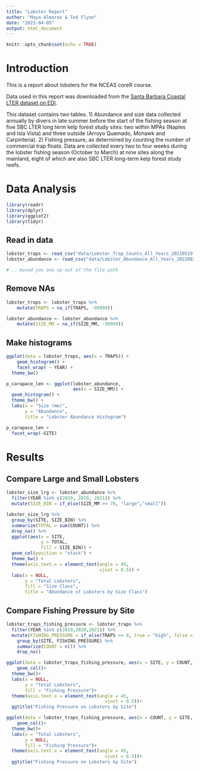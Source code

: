 ```yaml
---
title: "Lobster Report"
author: "Maya Almaraz & Ted Flynn"
date: "2023-04-05"
output: html_document
---
```


```r
knitr::opts_chunk$set(echo = TRUE)
```

# Introduction
This is a report about lobsters for the NCEAS coreR course.

Data used in this report was downloaded from the [Santa Barbara Coastal LTER dataset on EDI](https://portal.edirepository.org/nis/mapbrowse?packageid=knb-lter-sbc.77.8).

This dataset contains two tables. 1) Abundance and size data collected annually by divers in late summer before the start of the fishing season at five SBC LTER long term kelp forest study sites: two within MPAs (Naples and Isla Vista) and three outside (Arroyo Quemado, Mohawk and Carpinteria). 2) Fishing pressure, as determined by counting the number of commercial trap floats. Data are collected every two to four weeks during the lobster fishing season (October to March) at nine sites along the mainland, eight of which are also SBC LTER long-term kelp forest study reefs.

# Data Analysis
```r
library(readr)
library(dplyr)
library(ggplot2)
library(tidyr)
```

## Read in data

```r

lobster_traps <- read_csv("data/Lobster_Trap_Counts_All_Years_20210519.csv")
lobster_abundance <- read_csv("data/Lobster_Abundance_All_Years_20220829.csv")

# .. moved you one up out of the file path

```

## Remove NAs

```r

lobster_traps <- lobster_traps %>% 
    mutate(TRAPS = na_if(TRAPS, -99999))

lobster_abundance <- lobster_abundance %>% 
    mutate(SIZE_MM = na_if(SIZE_MM, -99999))

```

## Make histograms
```r

ggplot(data = lobster_traps, aes(x = TRAPS)) +
    geom_histogram() +
    facet_wrap( ~ YEAR) +
  theme_bw()

p_carapace_len <- ggplot(lobster_abundance,
                         aes(x = SIZE_MM)) +
  geom_histogram() +
  theme_bw() +
  labs(x = "Size (mm)",
       y = "Abundance",
       title = "Lobster Abundance Histogram")

p_carapace_len +
  facet_wrap(~SITE)

```

# Results

## Compare Large and Small Lobsters
```r
lobster_size_lrg <- lobster_abundance %>% 
  filter(YEAR %in% c(2019, 2020, 2021)) %>% 
  mutate(SIZE_BIN = if_else(SIZE_MM >= 70, "large","small"))

lobster_size_lrg %>% 
  group_by(SITE, SIZE_BIN) %>% 
  summarize(TOTAL = sum(COUNT)) %>% 
  drop_na() %>% 
  ggplot(aes(x = SITE,
             y = TOTAL,
             fill = SIZE_BIN)) +
  geom_col(position = "stack") +
  theme_bw() +
  theme(axis.text.x = element_text(angle = 45,
                                   vjust = 0.5)) +
  labs(x = NULL,
       y = "Total Lobsters",
       fill = "Size Class",
       title = "Abundance of Lobsters by Size Class")

```

## Compare Fishing Pressure by Site
```r

lobster_traps_fishing_pressure <- lobster_traps %>% 
  filter(YEAR %in% c(2019,2020,2021)) %>% 
  mutate(FISHING_PRESSURE = if_else(TRAPS >= 8, true = "high", false = "low")) %>%
    group_by(SITE, FISHING_PRESSURE) %>%
    summarize(COUNT = n()) %>%
    drop_na()

ggplot(data = lobster_traps_fishing_pressure, aes(x = SITE, y = COUNT, fill = FISHING_PRESSURE)) +
    geom_col()+
  theme_bw()+
  labs(x = NULL,
       y = "Total Lobsters",
       fill = "Fishing Pressure")+
  theme(axis.text.x = element_text(angle = 45,
                                     vjust = 0.5))+
  ggtitle("Fishing Pressure on Lobsters by Site")

```

```r

ggplot(data = lobster_traps_fishing_pressure, aes(x = COUNT, y = SITE, fill = FISHING_PRESSURE)) +
    geom_col()+
  theme_bw()+
  labs(x = "Total Lobsters",
       y = NULL,
       fill = "Fishing Pressure")+
  theme(axis.text.x = element_text(angle = 45,
                                     vjust = 0.5))+
  ggtitle("Fishing Pressure on Lobsters by Site")
```
```r

```

